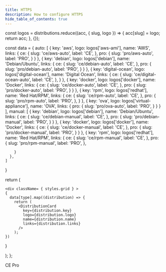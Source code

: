 ```yaml
---
title: HTTPS
description: How to configure HTTPS
hide_table_of_contents: true
---
```




  const logos = distributions.reduce((acc, { slug, logo }) => {
    acc[slug] = logo;
    return acc;
  }, {});

  const data = {
    auto: [
      {
        key: 'aws',
        logo: logos['aws-ami'],
        name: 'AWS',
        links: {
          ce: {
            slug: 'ce/aws-auto',
            label: 'CE',
          },
          pro: {
            slug: 'pro/aws-auto',
            label: 'PRO',
          }
        }
      },
      {
        key: 'debian',
        logo: logos['debian'],
        name: 'Debian/Ubuntu',
        links: {
          ce: {
            slug: 'ce/debian-auto',
            label: 'CE',
          },
          pro: {
            slug: 'pro/debian-auto',
            label: 'PRO',
          }
        }
      },
      {
        key: 'digital-ocean',
        logo: logos['digital-ocean'],
        name: 'Digital Ocean',
        links: {
          ce: {
            slug: 'ce/digital-ocean-auto',
            label: 'CE',
          },
        }
      },
      {
        key: 'docker',
        logo: logos['docker'],
        name: 'Docker',
        links: {
          ce: {
            slug: 'ce/docker-auto',
            label: 'CE',
          },
          pro: {
            slug: 'pro/docker-auto',
            label: 'PRO',
          }
        }
      },
      {
        key: 'rpm',
        logo: logos['redhat'],
        name: 'Red Hat/RPM',
        links: {
          ce: {
            slug: 'ce/rpm-auto',
            label: 'CE',
          },
          pro: {
            slug: 'pro/rpm-auto',
            label: 'PRO',
          },
        }
      },
      {
        key: 'ova',
        logo: logos['virtual-appliance'],
        name: 'OVA',
        links: {
          pro: {
            slug: 'pro/ova-auto',
            label: 'PRO',
          }
        }
      }
    ],
    manual: [
      {
        key: 'debian',
        logo: logos['debian'],
        name: 'Debian/Ubuntu',
        links: {
          ce: {
            slug: 'ce/debian-manual',
            label: 'CE',
          },
          pro: {
            slug: 'pro/debian-manual',
            label: 'PRO',
          }
        }
      },
      {
        key: 'docker',
        logo: logos['docker'],
        name: 'Docker',
        links: {
          ce: {
            slug: 'ce/docker-manual',
            label: 'CE',
          },
          pro: {
            slug: 'pro/docker-manual',
            label: 'PRO',
          }
        }
      },
      {
        key: 'rpm',
        logo: logos['redhat'],
        name: 'Red Hat/RPM',
        links: {
          ce: {
            slug: 'ce/rpm-manual',
            label: 'CE',
          },
          pro: {
            slug: 'pro/rpm-manual',
            label: 'PRO',
          },
          
        }
      },
    ]
  }

  return (

    <div className= { styles.grid } >
    {
      data[type].map((distribution) => {
        return (
          <DistributionCard
            key={distribution.key}
            logo={distribution.logo}
            name={distribution.name}
            links={distribution.links}
          />
        );
    })

}

</div>

);
};

<div style={{display: "flex", gap: "1rem"}}>
  <Chips link="https://www.passbolt.com/ce/docker" isUnderMainTitle={true}>CE</Chips>
  <Chips link="https://www.passbolt.com/pricing/pro" isUnderMainTitle={true}>Pro</Chips>
</div>

<Tabs>
  <TabItem value="auto" label="Automatic configuration" default>
    <DistributionCardWrapper type="auto" />
  </TabItem>
  <TabItem value="manual" label="Manual configuration">
    <DistributionCardWrapper type="manual" />
  </TabItem>
</Tabs>
